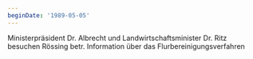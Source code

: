 ```yaml
---
beginDate: '1989-05-05'
---
```


Ministerpräsident Dr. Albrecht und Landwirtschaftsminister Dr. Ritz besuchen
Rössing betr. Information über das Flurbereinigungsverfahren
